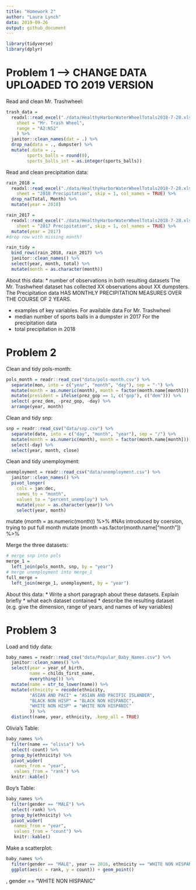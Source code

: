 ```yaml
---
title: "Homework 2"
author: "Laura Lynch"
data: 2019-09-26
output: github_document
---
```


```r
library(tidyverse)
library(dplyr)
```

# Problem 1 --> CHANGE DATA UPLOADED TO 2019 VERSION
Read and clean Mr. Trashwheel:
```r
trash_data = 
  readxl::read_excel("./data/HealthyHarborWaterWheelTotals2018-7-28.xlsx",
    sheet = "Mr. Trash Wheel",
    range = "A2:N52"
    ) %>% 
  janitor::clean_names(dat = .) %>% 
  drop_na(data = ., dumpster) %>% 
  mutate(.data = ., 
        sports_balls = round(0),
        sports_balls_int = as.integer(sports_balls))
```

Read and clean precipitation data:
```r
rain_2018 = 
  readxl::read_excel("./data/HealthyHarborWaterWheelTotals2018-7-28.xlsx",
    sheet = "2018 Precipitation", skip = 1, col_names = TRUE) %>%
  drop_na(Total, Month) %>%
  mutate(year = 2018)

rain_2017 = 
  readxl::read_excel("./data/HealthyHarborWaterWheelTotals2018-7-28.xlsx",
    sheet = "2017 Precipitation", skip = 1, col_names = TRUE) %>%
  mutate(year = 2017)
#drop row with missing month?

rain_tidy = 
  bind_rows(rain_2018, rain_2017) %>%
  janitor::clean_names() %>%
  select(year, month, total) %>%
  mutate(month = as.character(month))
```

About this data:
* number of observations in both resulting datasets 
The Mr. Trashwheel dataset has collected XX observations about XX dumpsters.
The Precipitation data HAS MONTHLY PRECIPITATION MEASURES OVER THE COURSE OF 2 YEARS.

* examples of key variables. For available data
For Mr. Trashwheel
* median number of sports balls in a dumpster in 2017
For the precipitation data
* total precipitation in 2018



# Problem 2
Clean and tidy pols-month:
```r
pols_month = readr::read_csv("data/pols-month.csv") %>%
  separate(mon, into = c("year", "month", "day"), sep = "-") %>%
  mutate(month = as.numeric(month), month = factor(month.name[month])) %>%
  mutate(president = ifelse(prez_gop == 1, c("gop"), c("dem"))) %>%
  select(-prez_dem, -prez_gop, -day) %>%
  arrange(year, month)
```

Clean and tidy snp:
```r
snp = readr::read_csv("data/snp.csv") %>%
  separate(date, into = c("day", "month", "year"), sep = "/") %>%
  mutate(month = as.numeric(month), month = factor(month.name[month])) %>%
  select(-day) %>%
  select(year, month, close)
```
Clean and tidy unemployment:
```r
unemployment = readr::read_csv("data/unemployment.csv") %>%
  janitor::clean_names() %>%
  pivot_longer(
    cols = jan:dec, 
    names_to = "month", 
    values_to = "percent_unemploy") %>%
    mutate(year = as.character(year)) %>%
    select(year, month) 


```
mutate (month = as.numeric(month)) %>%
  #NAs introduced by coersion, trying to put full month
    mutate (month =as.factor(month.name["month"]) %>%

Merge the three datasets:
```r
# merge snp into pols
merge_1 = 
  left_join(pols_month, snp, by = "year")
# merge unemployment into merge_1
full_merge = 
  left_join(merge_1, unemployment, by = "year")
```
About this data:
* Write a short paragraph about these datasets. Explain briefly 
* what each dataset contained
* describe the resulting dataset (e.g. give the dimension, range of years, and names of key variables)

# Problem 3
Load and tidy data:
```r
baby_names = readr::read_csv("data/Popular_Baby_Names.csv") %>%
  janitor::clean_names() %>%
  select(year = year_of_birth, 
         name = childs_first_name, 
         everything()) %>%
  mutate(name = str_to_lower(name)) %>%
  mutate(ethnicity = recode(ethnicity, 
         "ASIAN AND PACI" = "ASIAN AND PACIFIC ISLANDER",
         "BLACK NON HISP" = "BLACK NON HISPANIC", 
         "WHITE NON HISP" = "WHITE NON HISPANIC" 
         )) %>%
  distinct(name, year, ethnicity, .keep_all = TRUE)
```


Olivia's Table:
```r
baby_names %>% 
  filter(name == "olivia") %>%
  select(-count) %>%
  group_by(ethnicity) %>%
  pivot_wider(
   names_from = "year", 
   values_from = "rank") %>%
  knitr::kable() 
```
Boy's Table:
```r
baby_names %>% 
  filter(gender == "MALE") %>%
  select(-rank) %>%
  group_by(ethnicity) %>%
  pivot_wider(
   names_from = "year", 
   values_from = "count") %>%
   knitr::kable() 
```

Make a scatterplot:
```r
baby_names %>%
  filter(gender == "MALE", year == 2016, ethnicity == "WHITE NON HISPANIC") %>%
  ggplot(aes(x = rank, y = count)) + geom_point()
```
, gender == "WHITE NON HISPANIC"
